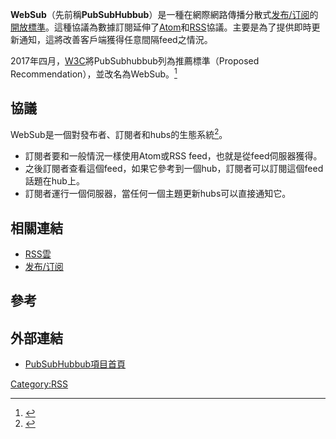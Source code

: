 {{TA
|G1=IT
}}
'''WebSub'''（先前稱'''PubSubHubbub'''）是一種在網際網路傳播分散式[[发布/订阅|发布/订阅]]的[[開放標準|開放標準]]。這種協議為數據訂閱延伸了[[Atom|Atom]]和[[RSS|RSS]]協議。主要是為了提供即時更新通知，這將改善客戶端獲得任意間隔feed之情況。

2017年四月，[[W3C|W3C]]將PubSubhubbub列為推薦標準（Proposed Recommendation），並改名為WebSub。<ref>{{Cite web|url=https://www.w3.org/TR/websub/|title=WebSub|accessdate=2017-11-04|date=2017-10-03|archive-date=2020-12-20|archive-url=https://web.archive.org/web/20201220114141/https://www.w3.org/TR/websub/|dead-url=no}}</ref>

== 協議 ==

WebSub是一個對發布者、訂閱者和hubs的生態系統<ref>{{Cite web|url=https://github.com/pubsubhubbub/|title=PubSubHubbub|accessdate=2017-11-04|archive-date=2020-12-22|archive-url=https://web.archive.org/web/20201222012258/https://github.com/pubsubhubbub/|dead-url=no}}</ref>。

* 訂閱者要和一般情況一樣使用Atom或RSS feed，也就是從feed伺服器獲得。
* 之後訂閱者查看這個feed，如果它參考到一個hub，訂閱者可以訂閱這個feed話題在hub上。
* 訂閱者運行一個伺服器，當任何一個主題更新hubs可以直接通知它。

== 相關連結 ==
* [[RSS雲|RSS雲]]
* [[发布/订阅|发布/订阅]]

== 參考 ==
{{reflist|2}}

==外部連結 ==
* [https://github.com/pubsubhubbub/ PubSubHubbub項目首頁] {{Wayback|url=https://github.com/pubsubhubbub/ |date=20201222012258 }}

[[Category:RSS|Category:RSS]]